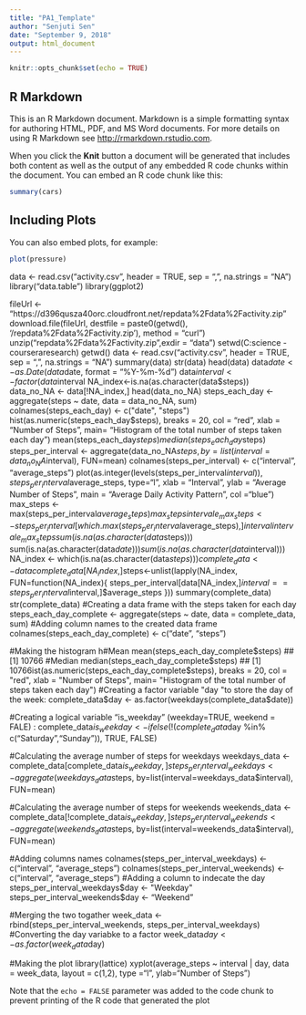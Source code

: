 ---
title: "PA1_Template"
author: "Senjuti Sen"
date: "September 9, 2018"
output: html_document
---

```{r setup, include=FALSE}
knitr::opts_chunk$set(echo = TRUE)
```

## R Markdown

This is an R Markdown document. Markdown is a simple formatting syntax for authoring HTML, PDF, and MS Word documents. For more details on using R Markdown see <http://rmarkdown.rstudio.com>.

When you click the **Knit** button a document will be generated that includes both content as well as the output of any embedded R code chunks within the document. You can embed an R code chunk like this:

```{r cars}
summary(cars)
```

## Including Plots

You can also embed plots, for example:

```{r pressure, echo=FALSE}
plot(pressure)
```

data <- read.csv("activity.csv", header = TRUE, sep = ",", na.strings = "NA")
library("data.table")
library(ggplot2)

fileUrl <- "https://d396qusza40orc.cloudfront.net/repdata%2Fdata%2Factivity.zip"
download.file(fileUrl, destfile = paste0(getwd(), '/repdata%2Fdata%2Factivity.zip'), method = "curl")
unzip("repdata%2Fdata%2Factivity.zip",exdir = "data")
setwd(C:\Users\sensen\Desktop\Data science - coursera\Reproducible research)
getwd()
data <- read.csv("activity.csv", header = TRUE, sep = ",", na.strings = "NA")
summary(data)
str(data)
head(data)
data$date <- as.Date(data$date, format = "%Y-%m-%d")
data$interval <- factor(data$interval
NA_index<-is.na(as.character(data$steps))                    
data_no_NA <- data[!NA_index,]
head(data_no_NA)
steps_each_day <- aggregate(steps ~ date, data = data_no_NA, sum)
colnames(steps_each_day) <- c("date", "steps")
hist(as.numeric(steps_each_day$steps), breaks = 20, col = "red", xlab = "Number of Steps", main= "Histogram of the total number of steps taken each day")
mean(steps_each_day$steps)
median(steps_each_day$steps)
steps_per_interval <- aggregate(data_no_NA$steps, by=list(interval=data_no_NA$interval), FUN=mean)
colnames(steps_per_interval) <- c("interval", "average_steps")
plot(as.integer(levels(steps_per_interval$interval)),steps_per_interval$average_steps, type="l",
     xlab = "Interval", ylab = "Average Number of Steps", main = "Average Daily Activity Pattern",  col ="blue")
max_steps <- max(steps_per_interval$average_steps)
max_steps
intervale_max_steps<-steps_per_interval[which.max(steps_per_interval$average_steps),]$interval
intervale_max_steps
sum(is.na(as.character(data$steps)))
sum(is.na(as.character(data$date)))
sum(is.na(as.character(data$interval)))
NA_index <- which(is.na(as.character(data$steps)))
complete_data <- data
complete_data[NA_index, ]$steps<-unlist(lapply(NA_index, FUN=function(NA_index){
  steps_per_interval[data[NA_index,]$interval==steps_per_interval$interval,]$average_steps
}))
summary(complete_data)
str(complete_data)
#Creating a data frame with the steps taken for each day
steps_each_day_complete <- aggregate(steps ~ date, data = complete_data, sum)
#Adding column names to the created data frame
colnames(steps_each_day_complete) <- c("date", "steps")

#Making the histogram
h#Mean
mean(steps_each_day_complete$steps)
## [1] 10766
#Median
median(steps_each_day_complete$steps)
## [1] 10766ist(as.numeric(steps_each_day_complete$steps), breaks = 20, col = "red", xlab = "Number of Steps", main= "Histogram of the total number of steps taken each day")
#Creating a factor variable "day "to store the day of the week:
complete_data$day <- as.factor(weekdays(complete_data$date))

#Creating a logical variable "is_weekday" (weekday=TRUE, weekend = FALE) :
complete_data$is_weekday <- ifelse(!(complete_data$day %in% c("Saturday","Sunday")), TRUE, FALSE)


#Calculating the average number of steps for weekdays
weekdays_data <- complete_data[complete_data$is_weekday,]
steps_per_interval_weekdays <- aggregate(weekdays_data$steps, by=list(interval=weekdays_data$interval), FUN=mean)


#Calculating the average number of steps for weekends
weekends_data <- complete_data[!complete_data$is_weekday,]
steps_per_interval_weekends <- aggregate(weekends_data$steps, by=list(interval=weekends_data$interval), FUN=mean)

#Adding columns names
colnames(steps_per_interval_weekdays) <- c("interval", "average_steps")
colnames(steps_per_interval_weekends) <- c("interval", "average_steps")
#Adding a column to indecate the day
steps_per_interval_weekdays$day <- "Weekday"
steps_per_interval_weekends$day <- "Weekend"

#Merging the two togather
week_data <- rbind(steps_per_interval_weekends, steps_per_interval_weekdays)
#Converting the day variabke to a factor
week_data$day <- as.factor(week_data$day)

#Making the plot
library(lattice)
xyplot(average_steps ~  interval | day, data = week_data, layout = c(1,2), type ="l", ylab="Number of Steps")

Note that the `echo = FALSE` parameter was added to the code chunk to prevent printing of the R code that generated the plot
